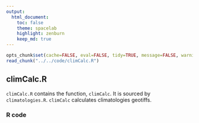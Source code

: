```yaml
---
output:
  html_document:
    toc: false
    theme: spacelab
    highlight: zenburn
    keep_md: true
---
```


```r
opts_chunk$set(cache=FALSE, eval=FALSE, tidy=TRUE, message=FALSE, warning=FALSE)
read_chunk("../../code/climCalc.R")
```

##
##
## climCalc.R

`climCalc.R` contains the function, `climCalc`.
It is sourced by `climatologies.R`.
`climCalc` calculates climatologies geotiffs.

### R code

```r
```
